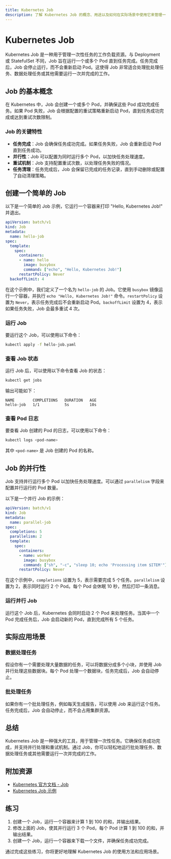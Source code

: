 ```yaml
---
title: Kubernetes Job
description: 了解 Kubernetes Job 的概念、用途以及如何在实际场景中使用它来管理一次性任务。
---
```


# Kubernetes Job

Kubernetes Job 是一种用于管理一次性任务的工作负载资源。与 Deployment 或 StatefulSet 不同，Job 旨在运行一个或多个 Pod 直到任务完成。任务完成后，Job 会停止运行，而不会重新启动 Pod。这使得 Job 非常适合处理批处理任务、数据处理任务或其他需要运行一次并完成的工作。

## Job 的基本概念

在 Kubernetes 中，Job 会创建一个或多个 Pod，并确保这些 Pod 成功完成任务。如果 Pod 失败，Job 会根据配置的重试策略重新启动 Pod，直到任务成功完成或达到重试次数限制。

### Job 的关键特性

- **任务完成**：Job 会确保任务成功完成。如果任务失败，Job 会重新启动 Pod 直到任务成功。
- **并行性**：Job 可以配置为同时运行多个 Pod，以加快任务处理速度。
- **重试机制**：Job 支持配置重试次数，以处理任务失败的情况。
- **任务清理**：任务完成后，Job 会保留已完成的任务记录，直到手动删除或配置了自动清理策略。

## 创建一个简单的 Job

以下是一个简单的 Job 示例，它运行一个容器来打印 "Hello, Kubernetes Job!" 并退出。

```yaml
apiVersion: batch/v1
kind: Job
metadata:
  name: hello-job
spec:
  template:
    spec:
      containers:
      - name: hello
        image: busybox
        command: ["echo", "Hello, Kubernetes Job!"]
      restartPolicy: Never
  backoffLimit: 4
```

在这个示例中，我们定义了一个名为 `hello-job` 的 Job。它使用 `busybox` 镜像运行一个容器，并执行 `echo "Hello, Kubernetes Job!"` 命令。`restartPolicy` 设置为 `Never`，表示任务完成后不会重新启动 Pod。`backoffLimit` 设置为 4，表示如果任务失败，Job 会最多重试 4 次。

### 运行 Job

要运行这个 Job，可以使用以下命令：

```bash
kubectl apply -f hello-job.yaml
```

### 查看 Job 状态

运行 Job 后，可以使用以下命令查看 Job 的状态：

```bash
kubectl get jobs
```

输出可能如下：

```
NAME        COMPLETIONS   DURATION   AGE
hello-job   1/1           5s         10s
```

### 查看 Pod 日志

要查看 Job 创建的 Pod 的日志，可以使用以下命令：

```bash
kubectl logs <pod-name>
```

其中 `<pod-name>` 是 Job 创建的 Pod 的名称。

## Job 的并行性

Job 支持并行运行多个 Pod 以加快任务处理速度。可以通过 `parallelism` 字段来配置并行运行的 Pod 数量。

以下是一个并行 Job 的示例：

```yaml
apiVersion: batch/v1
kind: Job
metadata:
  name: parallel-job
spec:
  completions: 5
  parallelism: 2
  template:
    spec:
      containers:
      - name: worker
        image: busybox
        command: ["sh", "-c", "sleep 10; echo 'Processing item $ITEM'"]
      restartPolicy: Never
```

在这个示例中，`completions` 设置为 5，表示需要完成 5 个任务。`parallelism` 设置为 2，表示同时运行 2 个 Pod。每个 Pod 会休眠 10 秒，然后打印一条消息。

### 运行并行 Job

运行这个 Job 后，Kubernetes 会同时启动 2 个 Pod 来处理任务。当其中一个 Pod 完成任务后，Job 会启动新的 Pod，直到完成所有 5 个任务。

## 实际应用场景

### 数据处理任务

假设你有一个需要处理大量数据的任务，可以将数据分成多个小块，并使用 Job 并行处理这些数据块。每个 Pod 处理一个数据块，任务完成后，Job 会自动停止。

### 批处理任务

如果你有一个批处理任务，例如每天生成报告，可以使用 Job 来运行这个任务。任务完成后，Job 会自动停止，而不会占用集群资源。

## 总结

Kubernetes Job 是一种强大的工具，用于管理一次性任务。它确保任务成功完成，并支持并行处理和重试机制。通过 Job，你可以轻松地运行批处理任务、数据处理任务或其他需要运行一次并完成的工作。

## 附加资源

- [Kubernetes 官方文档 - Job](https://kubernetes.io/docs/concepts/workloads/controllers/job/)
- [Kubernetes Job 示例](https://kubernetes.io/docs/tasks/job/)

## 练习

1. 创建一个 Job，运行一个容器来计算 1 到 100 的和，并输出结果。
2. 修改上面的 Job，使其并行运行 3 个 Pod，每个 Pod 计算 1 到 100 的和，并输出结果。
3. 创建一个 Job，运行一个容器来下载一个文件，并确保任务成功完成。

通过完成这些练习，你将更好地理解 Kubernetes Job 的使用方法和应用场景。